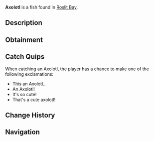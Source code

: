 {{FishInfobox
|image          = Axolotl.png
|rarity         = Legendary
|sea            = First Sea
|location       = [[Roslit Bay]]
|sublocation    = Freshwater
|sources        = Fishing Rod
|radar_location = 
|prog_speed     = -10
|xp             = 550
|weather        = 
|time           = Night
|season         = Spring, Autumn
|bait           = Insect
|base_weight    = 1.5
|base_value     = 1000
|weight_range   = 1
|base_chance    = 0.05
|base_resil     = 75
}}
'''Axolotl''' is a {{Rarity|Legendary}} fish found in [[Roslit Bay]].

== Description ==
{{Description|Axolotls are small carnivorous creatures who reside in the Roslit Bay pond. They are nocturnal creatures and are known to hunt primarily worms. They are well known for their ability to regenerate and adorable faces.|Bestiary Entry}}

== Obtainment ==
{{Description|Caught in Roslit Bays pond at night.|Bestiary Hint}}
{{Fish Availability|
Roslit Bay/Freshwater Pond
Roslit Bay/Freshwater Pond Seaweed
|top_rods      = 
Great Rod of Oscar\104799.41\626821.69;
Astralhook Rod\90993.72\640079.39;
Ethereal Prism Rod\90154.86\641327.04;
Leviathan's Fang Rod\88592.61\793000.32;
Seraphic Rod\83097.77\653700.43;
Resourceful Rod\71773.18\532256.88;
Destiny Rod\76922.6\618718.58;
Trident Rod\62616.7\765794.23;
Free Spirit Rod\62534.54\753994.43;
No-Life Rod\76799.45\677344.28;
Flimsy Rod\34489.24\603571.43;
Training Rod\27622.57\368768.62;
Rod Of The Depths\68628.83\628271.26;
Rod Of The Forgotten Fang\77419.11\643650.53;
Challenger's Rod\71209.32\640465.38;
Rod Of The Exalted One\70380.38\629249.43;
Zeus Rod\62848.47\600273.2;
Verdant Shear Rod\60182.79\602642.32;
Blazebringer Rod\59652.54\571982.52;
Depthseeker Rod\54738.16\561111.69;
Avalanche Rod\49265.42\510425.98;
Volcanic Rod\48975.39\474866.88;
Steady Rod\14763.66\163951.58
|recommended   = Ethereal Prism Rod
}}

== Catch Quips ==
When catching an Axolotl, the player has a chance to make one of the following exclamations:
* This an Axolotl..
* An Axolotl!
* It's so cute!
* That's a cute axolotl!

== Change History ==
{{Change History|{{subst:Current Version}}}}

== Navigation ==
{{Fish Navbox|Roslit Bay}}
